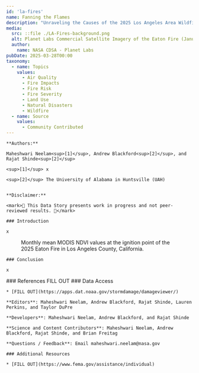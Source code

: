```yaml
---
id: 'la-fires'
name: Fanning the Flames
description: "Unraveling the Causes of the 2025 Los Angeles Area Wildfires."
media:
  src: ::file ./LA-Fires-background.png
  alt: Planet Labs Commercial Satellite Imagery of the Eaton Fire (January 9, 2025).
  author:
    name: NASA CDSA - Planet Labs
pubDate: 2025-03-28T00:00
taxonomy:
  - name: Topics
    values:
      - Air Quality
      - Fire Impacts
      - Fire Risk
      - Fire Severity
      - Land Use
      - Natural Disasters
      - Wildfire
  - name: Source
    values:
      - Community Contributed
---
```


<Block>
  <Prose>

    **Authors:** 
    
    Maheshwari Neelam<sup>[1]</sup>, Andrew Blackford<sup>[2]</sup>, and Rajat Shinde<sup>[2]</sup>

    <sup>[1]</sup> x

    <sup>[2]</sup> The University of Alabama in Huntsville (UAH)


    **Disclaimer:** 
    
    <mark>🚧 This Data Story presents work in progress and not peer-reviewed results. 🚧</mark>
  </Prose>
</Block>

<Block>
  <Prose>

    ### Introduction

    x

  </Prose>
  <Figure>
    <Chart
      dataPath={new URL('./la-fires-ndvi.csv', import.meta.url).href}
      dateFormat="%Y-%m"
      idKey='Label'
      xKey='Date'
      yKey='NDVI_Scaled'
      yAxisLabel='MODIS NDVI'
    />
    <Caption>
    Monthly mean MODIS NDVI values at the ignition point of the 2025 Eaton Fire in Los Angeles County, California. 
    </Caption>
  </Figure>
</Block>

<Block>
  <Prose>

    ### Conclusion

    x
  </Prose>

</Block>


<Block>
  <Prose>
    ### References
    FILL OUT 
  </Prose>
</Block>

<Block>
  <Prose>
    ### Data Access

    * [FILL OUT](https://apps.dat.noaa.gov/stormdamage/damageviewer/)
  </Prose>
</Block>

<Block>
  <Prose>

    **Editors**: Maheshwari Neelam, Andrew Blackford, Rajat Shinde, Lauren Perkins, and Taylor DuPre

    **Developers**: Maheshwari Neelam, Andrew Blackford, and Rajat Shinde

    **Science and Content Contributors**: Maheshwari Neelam, Andrew Blackford, Rajat Shinde, and Brian Freitag

    **Questions / Feedback**: Email maheshwari.neelam@nasa.gov

    ### Additional Resources

    * [FILL OUT](https://www.fema.gov/assistance/individual)

  </Prose>
</Block>
